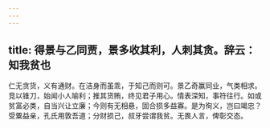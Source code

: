 ```yaml
---
---
---
```

title: 得景与乙同贾，景多收其利，人刺其贪。辞云：知我贫也
---



仁无贪货，义有通财。在洁身而虽乖，于知己而则可。景乙奇赢同业，气类相求。竞以锥刀，始闻小人喻利；推其货贿，终见君子用心。情表深知，事符往行。如或贫富必类，自当兴让立廉；今则有无相悬，固合损多益寡。是为徇义，岂曰竭忠？受粟益亲，孔氏用敦吾道；分财损己，叔牙尝谓我贫。无畏人言，俾彰交态。